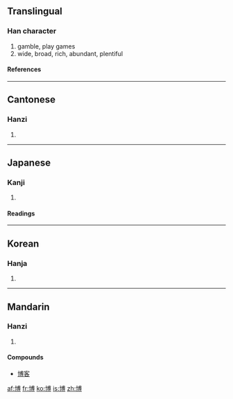 {{see|愽}}

==Translingual==
===Han character===
{{Han char|rn=24|rad=十|as=10|sn=12|four=4304<sub>6</sub>|canj=十戈月戈 (JIBI)}}
# gamble, play games
# wide, broad, rich, abundant, plentiful
====References====
{{Han ref|kx=0157.130|dkj=02761|dj=0360.100|hdz=10066.020|uh=535A|ud=21338|bh=B3D5|bd=46037}}
----
==Cantonese==
===Hanzi===
{{yue-hanzi|jyut=|y=bok3}}
# {{defn|Cantonese}}
----
==Japanese==
===Kanji===
{{ja-kanji|grade=|rs=十10}}
# {{defn|Japanese}} 
====Readings====
{{ja-readings|on=[[はく]] (haku), [[ばく]] (baku)|kun=[[ひろい]] (hiroi), [[ひろめる]] (hiromeru)}}
----
==Korean==
===Hanja===
{{ko-hanja|hangeul=박|eumhun=넓을|rv=bak|mr=pak}}
# {{defn|Korean}}
----
==Mandarin==
===Hanzi===
{{cmn-hanzi|pin=[[bó]] (bo2)|wg=po<sup>2</sup>}}
# {{defn|Mandarin}}

====Compounds====
*[[博客]]

[[af:博]]
[[fr:博]]
[[ko:博]]
[[is:博]]
[[zh:博]]